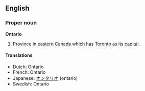 ==English==

===Proper noun===
'''Ontario'''
#Province in eastern [[Canada]] which has [[Toronto]] as its capital.

====Translations====
*Dutch: Ontario
*French: Ontario
*Japanese: [[オンタリオ]] (ontario)
*Swedish: Ontario